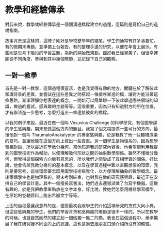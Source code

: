 # 教學和經驗傳承

對我來說，教學或經驗傳承是一個個溝通橋樑建立的過程，這篇則是寫給自己的造橋指南。

故事背景是這樣的，這陣子剛好是學校整學年的結尾，學生們通常有許多事要忙。有的做期末專題，並準備上台報告。有的整理手邊的研究，以便在年會上展示。有些則是思考下階段的學習主題，為新的開始做規劃。雖然我已經畢業了，但很幸運能從不同角度，參與到其中幾個環節，並記錄下自己的觀察。

## 一對一教學

首先是一對一教學，這個過程很靈活，也是我覺得有趣的地方。關鍵在於了解彼此知識背景的差異，並嘗試在這些差異之間搭起一條循序漸進的橋，讓對方能沿著這條思路，漸漸理解你想表達的概念。一開始可以簡單聊一下彼此學過哪些領域的知識，做過的嘗試，感興趣的主題等等。這很重要，因為只有知道對方的所在位置，才有辦法進一步思考，怎麼打造出一條連接彼此的橋樑。

以我的例子來說，最近在做一個叫 Vesuvius Challenge 的科學研究，有個圖學課的學生感興趣，期末想做這個方向的題目。我寫了個文檔提供一些可行的方向，最後他對一個叫 ThaumatoAnakalyptor 的專案感興趣，於是我教了他一些體積渲染的技巧，並讓他能在這個方向上做出一些貢獻。另一個學生是物理系的，因為想學習相對論，所以最近在學微分幾何。當他知道我的研究內容後，他希望能利用我提到的圖學技術作為輔助，以便理解幾何形狀之間的抽象數學關係。雖然不懂微分幾何，但覺得這個探索方向蠻有意思的，所以我們之間變成了互相學習的關係。好比說，他會告訴我微分幾何的基本概念，以及在學習過程中難以直觀想像的環節，我則是要思考，這些環節要怎麼用圖學技術視覺化，以方便理解抽象的數學概念。最後兩個學生也是物理系的，期末考剛結束，也對我在做的研究感興趣，最近正在安排自己的學習計畫。其中一個擅長寫書法，她們過去還嘗試做了台寫字機器。這蠻有趣的，於是我把教學重點放在文字本身，好比說，教她們怎麼用機器學習模型，在原始的卷軸資料上跑出希臘文字等等。

上面的過程最讓我意外的是，儘管最初我跟學生們介紹這項研究的方式大同小異。但這些感興趣的學生，他們的學習背景和感興趣的環節是很不一樣的。所以在教學的時候，也就自然而然的建立起一個個獨一無二的橋，我也在這個過程中，漸漸擴展了我在研究裡不同面向上的認識，這也是過去跟朋友口頭介紹所沒有的體驗。
